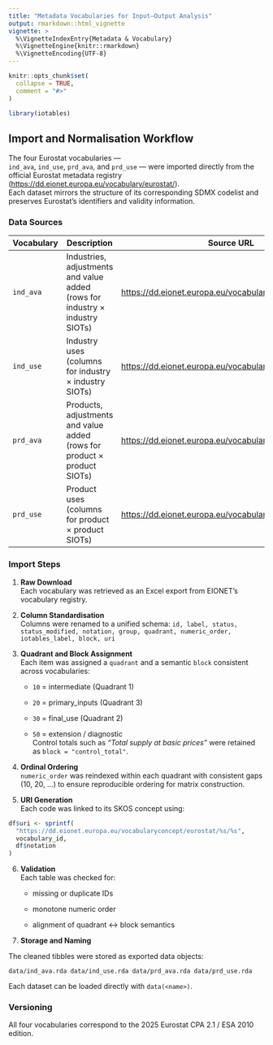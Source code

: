 ```yaml
---
title: "Metadata Vocabularies for Input–Output Analysis"
output: rmarkdown::html_vignette
vignette: >
  %\VignetteIndexEntry{Metadata & Vocabulary}
  %\VignetteEngine{knitr::rmarkdown}
  %\VignetteEncoding{UTF-8}
---
```


```r
knitr::opts_chunk$set(
  collapse = TRUE,
  comment = "#>"
)
```

```r
library(iotables)
```

## Import and Normalisation Workflow

The four Eurostat vocabularies —\
`ind_ava`, `ind_use`, `prd_ava`, and `prd_use` — were imported directly from the official Eurostat metadata registry (<https://dd.eionet.europa.eu/vocabulary/eurostat/>).\
Each dataset mirrors the structure of its corresponding SDMX codelist and preserves Eurostat’s identifiers and validity information.

### Data Sources

| Vocabulary | Description | Source URL |
|----|----|----|
| `ind_ava` | Industries, adjustments and value added (rows for industry × industry SIOTs) | <https://dd.eionet.europa.eu/vocabulary/eurostat/ind_ava/> |
| `ind_use` | Industry uses (columns for industry × industry SIOTs) | <https://dd.eionet.europa.eu/vocabulary/eurostat/ind_use/> |
| `prd_ava` | Products, adjustments and value added (rows for product × product SIOTs) | <https://dd.eionet.europa.eu/vocabulary/eurostat/prd_ava/> |
| `prd_use` | Product uses (columns for product × product SIOTs) | <https://dd.eionet.europa.eu/vocabulary/eurostat/prd_use/> |

### Import Steps

1.  **Raw Download**\
    Each vocabulary was retrieved as an Excel export from EIONET’s vocabulary registry.

2.  **Column Standardisation**\
    Columns were renamed to a unified schema: `id, label, status, status_modified, notation, group, quadrant, numeric_order, iotables_label, block, uri`

3.  **Quadrant and Block Assignment**\
    Each item was assigned a `quadrant` and a semantic `block` consistent across vocabularies:

    -   `10` = intermediate (Quadrant 1)

    -   `20` = primary_inputs (Quadrant 3)

    -   `30` = final_use (Quadrant 2)

    -   `50` = extension / diagnostic\
        Control totals such as *“Total supply at basic prices”* were retained as `block = "control_total"`.

4.  **Ordinal Ordering**\
    `numeric_order` was reindexed within each quadrant with consistent gaps (10, 20, …) to ensure reproducible ordering for matrix construction.

5.  **URI Generation**\
    Each code was linked to its SKOS concept using:

```r
df$uri <- sprintf(
  "https://dd.eionet.europa.eu/vocabularyconcept/eurostat/%s/%s",
  vocabulary_id,
  df$notation
)
```

6.  **Validation**\
    Each table was checked for:

    -   missing or duplicate IDs

    -   monotone numeric order

    -   alignment of quadrant ↔ block semantics

7.  **Storage and Naming**

The cleaned tibbles were stored as exported data objects:

```         
data/ind_ava.rda data/ind_use.rda data/prd_ava.rda data/prd_use.rda 
```

Each dataset can be loaded directly with `data(<name>)`.

### Versioning

All four vocabularies correspond to the 2025 Eurostat CPA 2.1 / ESA 2010 edition.
